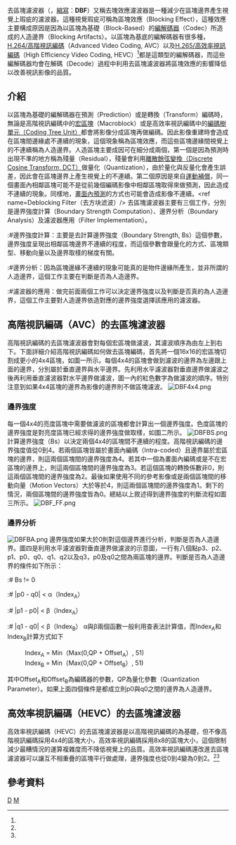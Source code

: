 {{noteTA
|G1=IT
|1=zh-tw:視訊;zh-cn:视频;
}}

去區塊濾波器（{{lang-en|'''D'''e'''b'''locking '''F'''ilter}}，[[縮寫|縮寫]]：'''DBF'''）又稱去塊效應濾波器是一種減少在區塊邊界產生視覺上瑕疵的濾波器。這種視覺瑕疵可稱為區塊效應（Blocking Effect），這種效應主要構成原因是因為以區塊為基礎（Block-Based）的[[編解碼器|編解碼器]]（Codec）所造成的人造邊界（Blocking Artifacts）。以區塊為基底的編解碼器有很多種，[[H.264/MPEG-4_AVC|H.264/高階視訊編碼]]（Advanced Video Coding, AVC）以及[[High_Efficiency_Video_Coding|H.265/高效率視訊編碼]]（High Efficiency Video Coding, HEVC）<ref name=OverviewHEVCIEEE2012/>都是這類型的編解碼器，而這些編解碼器均會在解碼（Decode）過程中利用去區塊濾波器將區塊效應的影響降低以改善視訊影像的品質。

==介紹==
以區塊為基礎的編解碼器在預測（Prediction）或是轉換（Transform）編碼時，無論是高階視訊編碼中的[[Macroblock|宏區塊]]（Macroblock）或是高效率視訊編碼中的[[編碼樹單元|編碼樹單元（Coding Tree Unit）]]都會將影像分成區塊再做編碼。因此影像重建時會造成在區塊間邊緣處不連續的現象，這個現象稱為區塊效應，而這些區塊邊緣間視覺上的不連續稱為人造邊界。人造區塊主要成因可在細分成兩個，第一個是因為預測時出現不準的地方稱為殘量（Residual），殘量會利用[[離散餘弦變換|離散餘弦變換（Discrete Cosine Transform, DCT）]]做量化（Quantization），由於量化與反量化會產生誤差，因此會在區塊邊界上產生視覺上的不連續。第二個原因是來自[[運動補償|運動補償]]，同一個畫面內相鄰區塊可能不是從前幾個編碼影像中相鄰區塊取得來做預測，因此造成不連續的現象。同樣地，[[幀內編碼|畫面內預測]]的方式也可能會造成影像不連續。<ref name=Deblocking Filter（去方块滤波）/>
去區塊濾波器主要有三個工作，分別是邊界強度計算（Boundary Strength Computation）、邊界分析（Boundary Analysis）及濾波器應用（Filter Implementation）。
:#邊界強度計算：主要是去計算邊界強度（Boundary Strength, Bs）這個參數，邊界強度呈現出相鄰區塊邊界不連續的程度，而這個參數會跟量化的方式、區塊類型、移動向量以及邊界取樣的梯度有關。
:#邊界分析：因為區塊邊緣不連續的現象可能真的是物件邊緣所產生，並非所謂的人造邊界，這個工作主要在判斷是否為人造邊界。
:#濾波器的應用：做完前面兩個工作可以決定邊界強度以及判斷是否真的為人造邊界，這個工作主要對人造邊界依造對應的邊界強度選擇該應用的濾波器。

==高階視訊編碼（AVC）的去區塊濾波器==
高階視訊編碼的去區塊濾波器會對每個宏區塊做濾波，其濾波順序為由左上到右下。下面詳細介紹高階視訊編碼如何做去區塊編碼，首先將一個16x16的宏區塊切割成更小的4x4區塊，如圖一所示。每個4x4的區塊會做到濾波的邊界為左邊跟上面的邊界，分別屬於垂直邊界與水平邊界。先利用水平濾波器對垂直邊界做濾波之後再利用垂直濾波器對水平邊界做濾波，圖一內的紅色數字為做濾波的順序。特別注意到如果4x4區塊的邊界為影像的邊界則不做區塊濾波。
[[File:DBF4x4.png|center]]
=== 邊界強度 ===
每一個4x4的亮度區塊中需要做濾波的區塊都會計算出一個邊界強度。色度區塊的邊界強度是對亮度區塊已經求得的邊界強度做取樣，如圖二所示。
[[File:DBFBS.png|center]]
計算邊界強度（Bs）以決定兩個4x4的區塊間不連續的程度。高階視訊編碼的邊界強度值從0到4。若兩個區塊皆屬於畫面內編碼（Intra-coded）且邊界屬於宏區塊的邊界，則這兩個區塊間的邊界強度為4。若其中一個為畫面內編碼或是不在宏區塊的邊界上，則這兩個區塊間的邊界強度為3。若這個區塊的轉換係數非0，則這兩個區塊間的邊界強度為2。最後如果使用不同的參考影像或是兩個區塊間的移動向量（Motion Vectors）大於等於4，則這兩個區塊間的邊界強度為1。剩下的情況，兩個區塊間的邊界強度皆為0。總結以上敘述得到邊界強度的判斷流程如圖三所示。
[[File:DBF_FF.png|center]]
===邊界分析===
[[File:DBFBA.png|thumb]]
邊界強度如果大於0則對這個邊界進行分析，判斷是否為人造邊界。圖四是利用水平濾波器對垂直邊界做濾波的示意圖，一行有八個點p3、p2、p1、p0、q0、q1、q2以及q3，p0及q0之間為兩區塊的邊界。判斷是否為人造邊界的條件如下所示：
:# Bs != 0
:# |p0 - q0| < α（Index<sub>A</sub>）
:# |p1 - p0| < β（Index<sub>A</sub>）
:# |q1 - q0| < β（Index<sub>B</sub>）
α與β兩個函數一般利用查表法計算值，而Index<sub>A</sub>和Index<sub>B</sub>計算方式如下
:Index<sub>A</sub> = Min（Max(0,QP + Offset<sub>A</sub>）, 51)
:Index<sub>B</sub> = Min（Max(0,QP + Offset<sub>B</sub>）, 51)
其中Offset<sub>A</sub>和Offset<sub>B</sub>為編碼器的參數，QP為量化參數（Quantization Parameter）。如果上面四個條件是都成立則p0與q0之間的邊界為人造邊界。

==高效率視訊編碼（HEVC）的去區塊濾波器==
高效率視訊編碼（HEVC）的去區塊濾波器是以高階視訊編碼的為基礎，但不像高階視訊編碼採用4x4的區塊大小，高效率視訊編碼採用8x8的區塊大小，這個限制減少最糟情況的運算複雜度而不降低視覺上的品質。高效率視訊編碼還改進去區塊濾波器可以讓互不相重疊的區塊平行做處理，邊界強度也從0到4變為0到2。<ref name=OverviewHEVCIEEE2012/><ref name=HEVCDeblockingFilter/>
==參考資料==
{{reflist|refs=
<ref name=OverviewHEVCIEEE2012>{{cite news |title=Overview of the High Efficiency Video Coding (HEVC) Standard |author=G.J. Sullivan |author2=J.-R. Ohm |author3=W.-J. Han |author4=T. Wiegand |publisher=IEEE Transactions on Circuits and Systems for Video Technology |url=http://ieeexplore.ieee.org/stamp/stamp.jsp?tp=&arnumber=6316136 |date=2012-12 |accessdate=2013-06-27 |archive-date=2019-08-08 |archive-url=https://web.archive.org/web/20190808085215/https://ieeexplore.ieee.org/stamp/stamp.jsp?tp=&arnumber=6316136 |dead-url=no }}</ref>

<ref name=Deblocking Filter（去方块滤波）>{{cite web |url=http://ycool.com/post/utd2fkv |title=Deblocking Filter（去方块滤波） |author=Applechen |date=2006-03-20 |access-date=2013-06-27 |archive-date=2017-08-01 |archive-url=https://web.archive.org/web/20170801232426/http://ycool.com/post/utd2fkv |dead-url=no }}</ref>

<ref name=HEVCDeblockingFilter>{{cite news |title=HEVC Deblocking Filter |author=A. Norkin |author2=G. Bjontegaard |author3=M. Narroschke |author4=M. Ikeda |author5=K. Andersson |author6=M. Zhou |author7=G. Van der Auwera |publisher=IEEE Transactions on Circuits and Systems for Video Technology |url=http://ieeexplore.ieee.org/stamp/stamp.jsp?tp=&arnumber=6316136 |date=2012-12 |accessdate=2013-06-27 |archive-date=2019-08-08 |archive-url=https://web.archive.org/web/20190808085215/https://ieeexplore.ieee.org/stamp/stamp.jsp?tp=&arnumber=6316136 |dead-url=no }}</ref>

}}

[[Category:視頻壓縮技術|D]]
[[Category:影片和電影技術|M]]